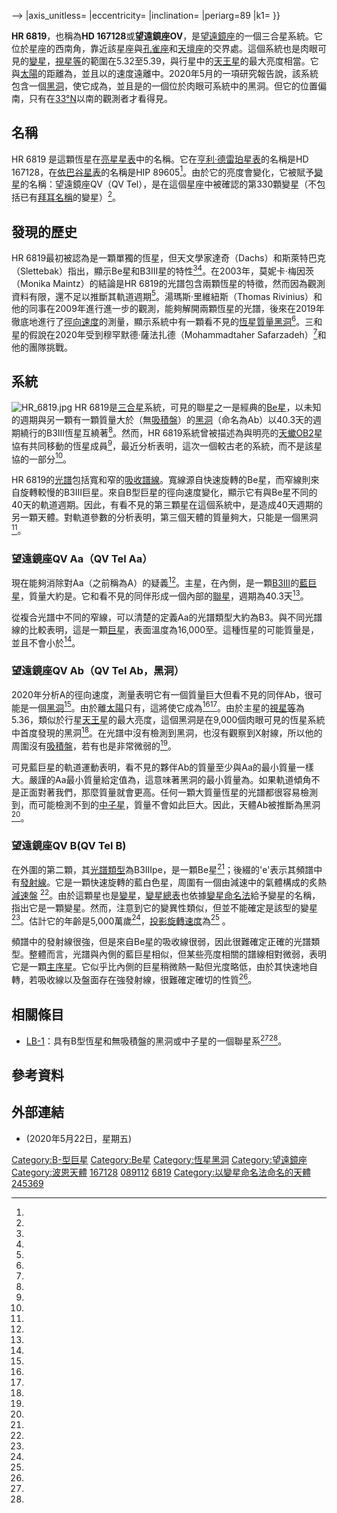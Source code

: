 {{short description|第一個已知肉眼可見恆星的黑洞系統：位於南天的望遠鏡座。}}
{{Starbox begin|name=HR 6819}}
{{Starbox image
 |image=
{{Location mark
|image=Telescopium constellation map.svg|alt=|float=center|width=250
|label={{color|blue|'''HR 6819'''}}
|position=right
|mark=Red circle.svg|mark_width=16|mark_link=HR 6819
|x=830|y=615
}}
|caption=HR 6819（以{{color|red|紅色}}圈標示）位於[[望遠鏡座|望遠鏡座]]的西南角。
}}
{{Starbox observe
 | epoch       = J2000.0
 | constell    = [[望遠鏡座|望遠鏡座]]
 | ra          = {{RA|18|17|07.53179}}<ref name="GaiaDR2" />
 | dec         = {{DEC|−56|01|24.0876}}<ref name="GaiaDR2" />
 | appmag_v    = 5.36<ref name="Anderson2012" /> {{nowrap|(5.32至5.39<ref name="vsx" />)}}
}}
{{Starbox character
 | type        = [[巨星|巨星]]
 | class       = B3IIIpe<ref name="Hiltner1969" /> or B3II/III<ref name="Houk1979" />
 | b-v         = {{Val|−0.050|0.018}}<ref name="Anderson2012" />
 | u-b         = 
 | variable    = [[Be星|Be]]<ref name="Samus2017" /><ref name="vsx" />
}}
{{Starbox astrometry
 | radial_v    = {{Val|+9.4|0.5}}<ref name="Rivinius2020" />
 | prop_mo_ra  = -3.667<ref name="GaiaDR2" />
 | prop_mo_dec = +11.120<ref name="GaiaDR2" />
 | parallax    = 2.9148
 | p_error     = 0.1828
 | parallax_footnote = <ref name="GaiaDR2" />
 | absmag_v    = −1.47<ref name="Anderson2012" />
}}
{{Starbox orbit
|reference=<ref name="Rivinius2020" />
|primary=QV Tel Aa
|name=QV Tel Ab
|period_unitless={{val|40.333|0.004|ul=d}}
|periastron=<!-- {{nowrap|''T''<sub>min</sub> {{=}} 2455499.9962}} -->
|axis_unitless=<!-- {{solar radius|90.31 ± 0.72}} -->
|eccentricity={{val|0.03|0.01}}
|inclination=
|periarg=89
|k1={{val|61.3|0.6}}
}}
{{Starbox detail
 | source      = <ref name="Rivinius2020" />
 | component1  = QV Tel Aa
 | mass        = {{Val|6.3|0.7}}
 | radius      = {{Val|5.5|0.5}}
 | luminosity  = 
 | temperature = {{Val|20000|200|fmt=commas}}
 | gravity     = 3.5-4.0
 | metal_fe    = 
 | rotational_velocity = {{Val|50|1}}<ref name="Arcos2018" />
 | age_myr     =
 | component2  = QV Tel Ab (black hole)
 | mass2       = ≥ 5.0 ± 0.4
}}
{{Starbox detail|no_heading=y
|component1=QV Tel B
|mass=
|radius=
|temperature=14,125-19,953
|luminosity_bolometric=
|gravity=
|age_myr = 15-75
}}
{{Starbox catalog
 | names  = {{odlist | V=QV Tel | CD=−56°7256 | FK5=1474 | HD=167128 | HIP=89605 | HR=6819 | SAO=245369 | GC=24906 }}<ref name="SIMBAD" />
}}
{{Starbox reference
 | Simbad = HD+167128
}}
{{Starbox end}}

'''HR 6819'''，也稱為'''HD 167128'''或'''望遠鏡座OV'''，是[[望遠鏡座|望遠鏡座]]的一個三合星系統。它位於星座的西南角，靠近該星座與[[孔雀座|孔雀座]]和[[天壇座|天壇座]]的交界處。這個系統也是肉眼可見的[[變星|變星]]，[[視星等|視星等]]的範圍在5.32至5.39，與行星中的[[天王星|天王星]]的最大亮度相當。它與[[太陽|太陽]]的距離為{{val|1120|ul=光年|fmt=commas}}，並且以{{val|9.4|u=km/s}}的速度遠離中。2020年5月的一項研究報告說，該系統包含一個[[黑洞|黑洞]]，使它成為{{link-en|已知最靠近的黑洞| List of nearest black holes}}，並且是的一個位於肉眼可系統中的黑洞。但它的位置偏南，只有在[[北緯33度線|33°N]]以南的觀測者才看得見。

== 名稱 ==
HR 6819 是這顆恆星在[[亮星星表|亮星星表]]中的名稱。它在[[HD星表|亨利·德雷珀星表]]的名稱是HD 167128，在[[依巴谷星表|依巴谷星表]]的名稱是HIP 89605<ref name="SIMBAD" />。由於它的亮度會變化，它被賦予[[變星命名法|變星]]的名稱：望遠鏡座QV（QV Tel），是在這個星座中被確認的第330顆變星（不包括已有[[拜耳命名法|拜耳名稱]]的變星）<ref name="Samus2017" />。

== 發現的歷史 ==
HR 6819最初被認為是一顆單獨的恆星，但天文學家達奇（Dachs）和斯萊特巴克（Slettebak）指出，顯示Be星和B3III星的特性<ref name="Dachs1981" /><ref name="Slettebak1982" />。在2003年，莫妮卡·梅因茨（Monika Maintz）的結論是HR 6819的光譜包含兩顆恆星的特徵，然而因為觀測資料有限，還不足以推斷其軌道週期<ref name="Rivinius2020" />。湯瑪斯·里維紐斯（Thomas Rivinius）和他的同事在2009年進行進一步的觀測，能夠解開兩顆恆星的光譜，後來在2019年徹底地進行了[[徑向速度|徑向速度]]的測量，顯示系統中有一顆看不見的[[恆星質量黑洞|恆星質量黑洞]]<ref name="Rivinius2020" />。三和星的假說在2020年受到穆罕默德·薩法扎德（Mohammadtaher Safarzadeh）<ref name="Safarzadeh" />和他的團隊挑戰。

== 系統 ==
[[File:HR_6819.jpg|thumb]] 
HR 6819是[[恆星系統#三合星|三合星]]系統，可見的聯星之一是經典的[[Be星|Be星]]，以未知的週期與另一顆有一顆質量大於{{solar mass|{{val|5|.4}}}}（無[[吸積盤|吸積盤]]）的[[黑洞|黑洞]]（命名為Ab）以40.3天的週期繞行的B3III恆星互繞著<ref name="Rivinius2020" />。然而，HR 6819系統曾被描述為與明亮的[[天蠍-半人馬星協|天蠍OB2]]星協有共同移動的恆星成員<ref name="brown1997" />，最近分析表明，這次一個較古老的系統，而不是該星協的一部分<ref name="Rivinius2020" />。

HR 6819的[[恆星光譜|光譜]]包括寬和窄的[[譜線|吸收譜線]]。寬線源自快速旋轉的Be星，而窄線則來自旋轉較慢的B3III巨星。來自B型巨星的徑向速度變化，顯示它有與Be星不同的40天的軌道週期。因此，有看不見的第三顆星在這個系統中，是造成40天週期的另一顆天體。對軌道參數的分析表明，第三個天體的質量夠大，只能是一個黑洞<ref name="Rivinius2020" />。

=== 望遠鏡座QV Aa（QV Tel Aa） ===
現在能夠消除對Aa（之前稱為A）的疑義<ref name="Rivinius2020" />。主星，在內側，是一顆[[B型主序星|B3III]]的[[藍巨星|藍巨星]]，質量大約是{{solar mass|6}}。它和看不見的同伴形成一個內部的[[聯星|聯星]]，週期為40.3天<ref name="Rivinius2020" />。

從複合光譜中不同的窄線，可以清楚的定義Aa的光譜類型大約為B3。與不同光譜線的比較表明，這是一顆[[巨星|巨星]]，表面溫度為16,000至{{val|18,000|ul=K}}。這種恆星的可能質量是{{solar mass|6.3|link=y}}，並且不會小於{{solar mass|5}}<ref name="Rivinius2020" />。

=== 望遠鏡座QV Ab（QV Tel Ab，黑洞） ===
{{anchor|黑洞}}
2020年分析A的徑向速度，測量表明它有一個質量巨大但看不見的同伴Ab，很可能是一個[[黑洞|黑洞]]<ref name="Rivinius2020" />。由於離[[太陽|太陽]]只有{{val|1120|u=光年|fmt=commas}}，這將使它成為{{link-en|已知離太陽最近的黑洞|List of nearest black holes}}<ref name="Anderson2012" /><ref name="Uranus Fact Sheet" />。由於主星的[[視星等|視星等]]為5.36，類似於行星[[天王星|天王星]]的最大亮度，這個黑洞是在9,000個肉眼可見的恆星系統中首度發現的黑洞<ref name="Anderson2012" />。在光譜中沒有檢測到黑洞，也沒有觀察到X射線，所以他的周圍沒有[[吸積盤|吸積盤]]，若有也是非常微弱的<ref name="Rivinius2020" />。 

可見藍巨星的軌道運動表明，看不見的夥伴Ab的質量至少與Aa的最小質量一樣大。嚴謹的Aa最小質量給定值為{{solar mass|5}}，這意味著黑洞的最小質量為{{solar mass|4.2}}。如果軌道傾角不是正面對著我們，那麼質量就會更高。任何一顆大質量恆星的光譜都很容易檢測到，而可能檢測不到的[[中子星|中子星]]，質量不會如此巨大。因此，天體Ab被推斷為黑洞<ref name="Rivinius2020" />。

=== 望遠鏡座QV B(QV Tel B)  ===
在外圍的第二顆，其[[光譜類型|光譜類型]]為B3IIIpe，是一顆Be星<ref name="Hiltner1969" />；後綴的'e'表示其頻譜中有[[譜線|發射線]]。它是一顆快速旋轉的藍白色星，周圍有一個由減速中的氣體構成的炙熱[[Be星|減速盤]] <ref name="Jaschek1982" />。由於這顆星也是[[變星|變星]]，[[變星總表|變星總表]]也依據[[變星命名法|變星命名法]]給予變星的名稱，指出它是一顆變星。然而，注意到它的變異性類似{{link-en|仙后座γ型變星|Gamma Cassiopeiae variable}}，但並不能確定是該型的變星<ref name="Samus2017" />。估計它的年齡是5,000萬歲<ref name="Tetzlaff2011" />，[[恆星自轉|投影旋轉速度]]為{{Val|50|u=km/s}}<ref name="Arcos2018" /><!--恆星質量是太陽的6.3倍，半徑為太陽的3.9倍。{{r|Tetzlaff2011|Arcos2018}}它的[[光球|光球]][[有效溫度|有效溫度]]大約是{{val|20000|ul=K|fmt=commas}}，光度大約是[[太陽光度|太陽]]的449倍。{{R|Anderson2012|Arcos2018}}-->。

頻譜中的發射線很強，但是來自Be星的吸收線很弱，因此很難確定正確的光譜類型。整體而言，光譜與內側的藍巨星相似，但某些亮度相關的譜線相對微弱，表明它是一顆[[主序星|主序星]]。它似乎比內側的巨星稍微熱一點但光度略低，由於其快速地自轉，若吸收線以及盤面存在強發射線，很難確定確切的性質<ref name="Rivinius2020" />。

{{clear}}

== 相關條目 ==
* [[LB-1|LB-1]]：具有B型恆星和無吸積盤的黑洞或中子星的一個聯星系<ref name="Rivinius2020" /><ref name="Irrang_etal_2020" />。

{{clear left}}

== 參考資料 ==
{{reflist|refs=
<ref name="GaiaDR2">{{Cite Gaia DR2|6649357561810851328}}</ref>

<ref name="SIMBAD">{{cite simbad |title=HD 167128 |access-date=2020-02-14 }}</ref>

<ref name="vsx">{{cite web |url=https://www.aavso.org/vsx/index.php?view=detail.top&oid=36573 |title=QV Telescopii |website=Variable Star Index |accessdate=2020-05-06 |archive-date=2020-02-05 |archive-url=https://web.archive.org/web/20200205182037/http://www.aavso.org/vsx/index.php?view=detail.top&oid=36573 |dead-url=no }}</ref>

<ref name="Hiltner1969">{{cite journal |last1=Hiltner |first1=W.A. |last2=Garrison |first2=R.F. |last3=Schild |first3=R.E. |title=MK spectral types for bright southern OB stars |url=https://archive.org/details/sim_astrophysical-journal_1969-07_157_1/page/313 |journal=[[The_Astrophysical_Journal|The Astrophysical Journal]] |volume=157 |page=313 |date=July 1969 |doi=10.1086/150069 |bibcode=1969ApJ...157..313H}}</ref>

<ref name="Dachs1981">{{cite journal |last1=Dachs |first1=J. |last2=Eichendorf |first2=W. |last3=Schleicher |first3=H. |last4=Schmidt-Kaler |first4=T. |last5=Stift |first5=M. |last6=Tug |first6=H. |title=Photoelectric scanner measurements of Balmer emission line profiles for southern Be stars. II. A survey for variations |journal=Astronomy & Astrophysics |volume=43 |page=427–453 |date=March 1981 |doi=10.1086/190820 |bibcode=1969ApJ...157..313H}}</ref>

<ref name="Slettebak1982">{{cite journal |last1=Slettebak |first1=A. |title=Spectral types and rotational velocities of the brighter Be stars and A-F type shell stars |journal=[[The_Astrophysical_Journal|The Astrophysical Journal]] |volume=50 |page=55–83 |date=September 1982 |bibcode=1981A&AS...43..427D}}</ref>

<ref name="Anderson2012">{{cite journal |title=XHIP: An extended Hipparcos compilation |last1=Anderson |first1=E. |last2=Francis |first2=Ch. |journal=Astronomy Letters |arxiv=1108.4971 |volume=38 |issue=5 |page=331 |year=2012 |bibcode=2012AstL...38..331A |doi=10.1134/S1063773712050015}}</ref>

<ref name="Houk1979">{{cite book |last1=Houk |first1=Nancy |title=Michigan catalogue of two-dimensional spectral types for the HD stars |location=Ann Arbor, Michigan |publisher=Department of Astronomy, University of Michigan |volume=1 |year=1979 |bibcode=1978mcts.book.....H}}</ref>

<ref name="Arcos2018">{{cite journal |title=Stellar parameters and H-α line profile variability of Be stars in the BeSOS survey |last1=Arcos |first1=C. |last2=Kanaan |first2=S. |last3=Chávez |first3=J. |last4=Vanzi |first4=L. |last5=Araya |first5=I. |last6=Curé |first6=M. |journal=[[Monthly_Notices_of_the_Royal_Astronomical_Society|Monthly Notices of the Royal Astronomical Society]] |volume=474 |issue=4 |pages=5287–5299 |date=March 2018 |doi=10.1093/mnras/stx3075 |bibcode=2018MNRAS.474.5287A |arxiv=1711.08675}}</ref>

<ref name="Tetzlaff2011">{{cite journal |last1=Tetzlaff |first1=N. |last2=Neuhäuser |first2=R. |last3=Hohle |first3=M.M. |title=A catalogue of young runaway Hipparcos stars within 3 kpc from the Sun |journal=Monthly Notices of the Royal Astronomical Society |volume=410 |issue=1 |pages=190–200 |date=January 2011 |bibcode=2011MNRAS.410..190T |arxiv=1007.4883 |doi=10.1111/j.1365-2966.2010.17434.x}}</ref>

<ref name="brown1997">{{cite journal |last1=Brown |first1=A.G.A. |last2=Verschueren |first2=W. |title=High S/N Echelle spectroscopy in young stellar groups. II. Rotational velocities of early-type stars in SCO OB2 |url=https://archive.org/details/sim_astronomy-and-astrophysics_1997-03_319_3/page/811 |journal=Astronomy and Astrophysics |volume=319 |page=811 |year=1997 |bibcode=1997A&A...319..811B |arxiv=astro-ph/9608089}}</ref>

<ref name="Jaschek1982">{{cite journal |title=Catalog of Be stars |last1=Jaschek |first1=M. |last2=Egret |first2=D. |journal=IAU Symposium |volume=98 |page=261 |date=April 1982 |bibcode=1982IAUS...98..261J}}</ref>

<ref name="Samus2017">{{cite journal |last1=Samus |first1=N.N. |last2=Kazarovets |first2=E.V. |last3=Durlevich |first3=O.V. |last4=Kireeva |first4=N. N. |last5=Pastukhova |first5=E.N. |title=General Catalogue of Variable Stars |version=5.1 |journal=Astronomy Reports |year=2017 |volume=61 |issue=1 |pages=80–88 |bibcode=2017ARep...61...80S |doi=10.1134/S1063772917010085}}</ref>

<ref name="Rivinius2020">{{cite journal |last1=Rivinius |first1=Th. |last2=Baade | first2=D. |last3=Hadrava |first3=P. |last4=Heida |first4=M. |last5=Klement |first5=R. |title=A naked-eye triple system with a nonaccreting black hole in the inner binary |journal=Astronomy & Astrophysics |volume=637 |number=L3 |page=11 |year=2020 |doi=10.1051/0004-6361/202038020 |arxiv=2005.02541|bibcode=2020A&A...637L...3R}}</ref>

<ref name="Irrang_etal_2020">{{cite journal |doi=10.1051/0004-6361/201937343 |url=https://www.aanda.org/articles/aa/full_html/2020/01/aa37343-19/aa37343-19.html |journal=Astronomy and Astrophysics |title=A stripped helium star in the potential black hole binary LB-1 |type=Letter to the Editor |volume=633 |pages=L5 |date=January 2020 |author1=Irrgang, A. |author2=Geier, S. |author3=Kreuzer, S. |author4=Pelisoli, I. |author5=Heber, U. |arxiv=1912.08338 |bibcode=2020A&A...633L...5I |doi-access=free |access-date=2020-08-22 |archive-date=2020-09-22 |archive-url=https://web.archive.org/web/20200922170638/https://www.aanda.org/articles/aa/full_html/2020/01/aa37343-19/aa37343-19.html |dead-url=no }}</ref>

<ref name="Safarzadeh">{{Cite journal|last=Safarzadeh|first=Mohammadtaher|last2=Toonen|first2=Silvia|last3=Loeb|first3=Abraham|date=2020-07-06|title=The nearest discovered black hole is likely not in a triple configuration|url=http://arxiv.org/abs/2006.11872|journal=arXiv:2006.11872 [astro-ph]|access-date=2020-08-22|archive-date=2020-07-10|archive-url=https://web.archive.org/web/20200710144017/https://arxiv.org/abs/2006.11872|dead-url=no}}</ref>

<ref name="Uranus Fact Sheet">{{Cite web | url=https://nssdc.gsfc.nasa.gov/planetary/factsheet/uranusfact.html | title=Uranus Fact Sheet | accessdate=2020-08-22 | archive-date=2019-07-26 | archive-url=https://web.archive.org/web/20190726102317/https://nssdc.gsfc.nasa.gov/planetary/factsheet/uranusfact.html | dead-url=no }}</ref>

}}

== 外部連結 ==
* {{wikinews-inline| Astronomer tells Wikinews about discovery of closest black hole known so far |date= 22 May 2020 }}(2020年5月22日，星期五)

{{2020 in space}}

{{s-start}}
{{s-ach|rec}}
{{s-bef|before=[[V616_Mon|V616 Mon]]}}
{{s-ttl|title={{link-en|距離最近的黑洞|List of nearest black holes}}|years=2020—}}
{{s-aft|after=<span {{office shading/Incumbent}}>Current</span>}}
{{s-end}}

<!-- Properties -->
[[Category:B-型巨星|Category:B-型巨星]]
[[Category:Be星|Category:Be星]]
[[Category:恆星黑洞|Category:恆星黑洞]]
<!-- Identifiers -->
[[Category:望遠鏡座|Category:望遠鏡座]]
[[Category:波恩天體|Category:波恩天體]]
[[Category:HD和HDE天體|167128]]
[[Category:HIP天體|089112]]
[[Category:HR天體|6819]]
[[Category:以變星命名法命名的天體|Category:以變星命名法命名的天體]]
[[Category:SAO天體|245369]]
